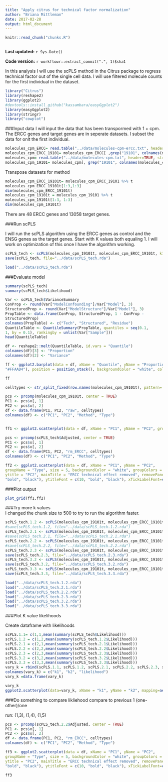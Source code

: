 ```yaml
---
title: "Apply citrus for technical factor normalization"
author: "Briana Mittleman"
date: 2017-02-28
output: html_document
---
```


```r
knitr::read_chunk("chunks.R")
```

```r
```

**Last updated:** `r Sys.Date()`

**Code version:** `r workflowr::extract_commit(".", 1)$sha1`

In this analysis I will use the scPLS method in the Citrus package to regress technical factor out of the single cell data. I will use filtered molecule counts for the first individual in the dataset.  

```r
library("Citrus")
library(reshape2)
library(ggplot2) 
#devtools::install_github("kassambara/easyGgplot2")
library(easyGgplot2)
library(stringr)
library("cowplot")
```


###Input data
I will input the data that has been transpormed with 1 + cpm. The ERCC genes and target genes are in seperate datasets. I subset the data for onlt the first individual.  

```r
molecules_cpm_ERCC= read.table("../data/molecules-cpm-ercc.txt", header=TRUE, stringsAsFactors = FALSE)
molecules_cpm_ERCC_19101= molecules_cpm_ERCC[ ,grep("19101", colnames(molecules_cpm_ERCC) )]
molecules_cpm= read.table("../data/molecules-cpm.txt", header=TRUE, stringsAsFactors = FALSE)
molecules_cpm_19101= molecules_cpm[, grep("19101", colnames(molecules_cpm) )]
```

Transpose datasets for method  

```r
molecules_cpm_ERCC_19101t= molecules_cpm_ERCC_19101 %>% t
molecules_cpm_ERCC_19101t[1:3,1:3]
dim(molecules_cpm_ERCC_19101t)
molecules_cpm_19101t = molecules_cpm_19101 %>% t 
molecules_cpm_19101t[1:3, 1:3]
dim(molecules_cpm_19101t)
```

There are 48 ERCC genes and 13058 target genes.  

###Run scPLS  

I will run the scPLS algorithm using the ERCC genes as control and the ENSG genes as the target genes. Start with K values both equaling 1. I will work on optimization of this once I have the algorithm working.    

```r
scPLS_tech <- scPLS(molecules_cpm_19101t, molecules_cpm_ERCC_19101t, k1 = 1, k2 = 1, iter = 100, method = "EM", Chunk = TRUE, center = TRUE)
save(scPLS_tech, file="../data/scPLS_tech.rda")
```

```r
load("../data/scPLS_tech.rda")
```

###Evaluate model  

```r
summary(scPLS_tech)
summary(scPLS_tech$Likelihood)
```
```r
Var <- scPLS_tech$VarianceSummary
ConProp <- round(Var["ModelConfounding"]/Var["Model"], 3)
StructuredProp <- round(Var["ModelStructure"]/Var["Model"], 3) 
PropTable <- data.frame(ConProp, StructuredProp, 1 - ConProp -
StructuredProp)
colnames(PropTable) <- c("Tech", "Structured", "Residue")
QuantileTable <- QuantileSummary(PropTable, quantiles = seq(0.1,
1, by = 0.1), rankingby = unlist(Var["Sample"]))
head(QuantileTable)
```
```r
df <- reshape2::melt(QuantileTable, id.vars = "Quantile") 
colnames(df)[3] <- "Proportion"
colnames(df)[2] <- "Variance"

ff <- ggplot2.barplot(data = df, xName = "Quantile", yName = "Proportion", groupName = "Variance", groupColors = c("#66B2FF", "#FFB266",
"#FFAAD4"), position = position_stack(), backgroundColor = "white", color = "black", xtitle = "Quantile (%)", ytitle = "Proportion", mainTitle = "", removePanelGrid = TRUE, removePanelBorder = TRUE, axisLine = c(0.5, "solid", "black"), ylim = c(0, 1.05), legendPosition = "top", legendTextFont = c(10, "bold", "black"))

ff
```



```r
celltypes <- str_split_fixed(row.names(molecules_cpm_19101t), pattern= ".[A-H]", n=3)[,2]

pcs <- prcomp(molecules_cpm_19101t, center = TRUE)
PC1 <- pcs$x[, 1]
PC2 <- pcs$x[, 2]
df <- data.frame(PC1, PC2, "raw", celltypes) 
colnames(df) <- c("PC1", "PC2", "Method", "Type")


ff1 <- ggplot2.scatterplot(data = df, xName = "PC1", yName = "PC2", groupName = "Type", size = 5, backgroundColor = "white", groupColors = c("#66B2FF", "#FFB266", "#FFAAD4"), xtitle = "PC1", ytitle = "PC2", mainTitle = "Raw", removePanelGrid = TRUE, removePanelBorder = TRUE, setShapeByGroupName = TRUE, showLegend = FALSE, mainTitleFont = c(15, "bold", "black"), xtitleFont = c(10,"bold", "black"), ytitleFont = c(10, "bold", "black"), xTickLabelFont = c(10, "bold", "black"), yTickLabelFont = c(10, "bold", "black"))

pcs <- prcomp(scPLS_tech$Adjusted, center = TRUE)
PC1 <- pcs$x[, 1]
PC2 <- pcs$x[, 2]
df <- data.frame(PC1, PC2, "rm_ERCC", celltypes) 
colnames(df) <- c("PC1", "PC2", "Method", "Type")

ff2 <- ggplot2.scatterplot(data = df, xName = "PC1", yName = "PC2",
groupName = "Type", size = 5, backgroundColor = "white", groupColors = c("#66B2FF", "#FFB266", "#FFAAD4"), xtitle = "PC1",
ytitle = "PC2", mainTitle = "ERCC technical effect removed", removePanelGrid = TRUE, removePanelBorder = TRUE, setShapeByGroupName = TRUE, showLegend = TRUE, mainTitleFont = c(10, "bold", "black"), xtitleFont = c(10,
"bold", "black"), ytitleFont = c(10, "bold", "black"), xTickLabelFont=c(10, "bold", "black"), yTickLabelFont= c(10, "bold", "black"), legendTitle= "Cell type", legendTitleFont= c(10, "bold", "black"), legendTextFont = c(10, "bold", "black") )

```


###Plot output  


```r
plot_grid(ff1,ff2)
```


###Try more k values  
I changed the chunk size to 500 to try to run the algorithm faster.  

```r
scPLS_tech.1.2 <- scPLS(molecules_cpm_19101t, molecules_cpm_ERCC_19101t, k1 = 1, k2 = 2, iter = 100, method = "EM", Chunk = TRUE, chunk.size = 500, center = TRUE)
#save(scPLS_tech.1.2, file="../data/scPLS_tech.1.2.rda")
scPLS_tech.2.1 <- scPLS(molecules_cpm_19101t, molecules_cpm_ERCC_19101t, k1 = 2, k2 = 1, iter = 100, method = "EM", Chunk = TRUE, chunk.size = 500, center = TRUE)
#save(scPLS_tech.2.1, file="../data/scPLS_tech.2.1.rda")
scPLS_tech.2.2 <- scPLS(molecules_cpm_19101t, molecules_cpm_ERCC_19101t, k1 = 2, k2 = 2, iter = 100, method = "EM", Chunk = TRUE, chunk.size = 500, center = TRUE)
#save(scPLS_tech.2.2, file="../data/scPLS_tech.2.2.rda")
scPLS_tech.2.3 <- scPLS(molecules_cpm_19101t, molecules_cpm_ERCC_19101t, k1 = 2, k2 = 3, iter = 100, method = "EM", Chunk = TRUE, chunk.size = 500, center = TRUE)
save(scPLS_tech.2.3, file="../data/scPLS_tech.2.3.rda")
scPLS_tech.3.2 <- scPLS(molecules_cpm_19101t, molecules_cpm_ERCC_19101t, k1 = 3, k2 = 2, iter = 100, method = "EM", Chunk = TRUE,chunk.size = 500,  center = TRUE)
save(scPLS_tech.3.2, file="../data/scPLS_tech.3.2.rda")
scPLS_tech.3.3 <- scPLS(molecules_cpm_19101t, molecules_cpm_ERCC_19101t, k1 = 3, k2 = 3, iter = 100, method = "EM", Chunk = TRUE,chunk.size = 500,  center = TRUE)
save(scPLS_tech.3.3, file="../data/scPLS_tech.3.3.rda")

```

```r
load("../data/scPLS_tech.1.2.rda")
load("../data/scPLS_tech.2.1.rda")
load("../data/scPLS_tech.2.2.rda")
load("../data/scPLS_tech.2.3.rda")
load("../data/scPLS_tech.3.2.rda")
load("../data/scPLS_tech.3.3.rda")
```

###Plot K value likelihoods  

Create dataframe with likelihoods  

```r
scPLS.1.1= c(1,1,mean(summary(scPLS_tech$Likelihood)))
scPLS.1.2 = c(1,2,mean(summary(scPLS_tech.1.2$Likelihood)))
scPLS.2.1 = c(2,1,mean(summary(scPLS_tech.2.1$Likelihood)))
scPLS.2.2 = c(2,2,mean(summary(scPLS_tech.2.2$Likelihood)))
scPLS.2.3 = c(2,3,mean(summary(scPLS_tech.2.3$Likelihood)))
scPLS.3.2 = c(3,2,mean(summary(scPLS_tech.3.2$Likelihood)))
scPLS.3.3 = c(3,3,mean(summary(scPLS_tech.3.3$Likelihood)))
vary_k = rbind(scPLS.1.1, scPLS.1.2, scPLS.2.1, scPLS.2.2, scPLS.2.3, scPLS.3.2, scPLS.3.2)
colnames(vary_k) = c("k1", "k2", "likelihood")
vary_k =data.frame(vary_k)
```

```r
vary_k
ggplot2.scatterplot(data=vary_k, xName = "k1", yName = "k2", mapping=aes(size =("likelihood")),  backgroundColor="white")

```


###Do something to compare likliehood 
compare to previous 1 
(one-other)/one 

run: (1,3), (1,4), (1,5)


```r
pcs <- prcomp(scPLS_tech.2.2$Adjusted, center = TRUE)
PC1 <- pcs$x[, 1]
PC2 <- pcs$x[, 2]
df <- data.frame(PC1, PC2, "rm_ERCC", celltypes) 
colnames(df) <- c("PC1", "PC2", "Method", "Type")

ff3 <- ggplot2.scatterplot(data = df, xName = "PC1", yName = "PC2",
groupName = "Type", size = 5, backgroundColor = "white", groupColors = c("#66B2FF", "#FFB266", "#FFAAD4"), xtitle = "PC1",
ytitle = "PC2", mainTitle = "ERCC technical effect removed", removePanelGrid = TRUE, removePanelBorder = TRUE, setShapeByGroupName = TRUE, showLegend = TRUE, mainTitleFont = c(10, "bold", "black"), xtitleFont = c(10,
"bold", "black"), ytitleFont = c(10, "bold", "black"), xTickLabelFont=c(10, "bold", "black"), yTickLabelFont= c(10, "bold", "black"), legendTitle= "Cell type", legendTitleFont= c(10, "bold", "black"), legendTextFont = c(10, "bold", "black") )

ff3
```


